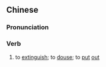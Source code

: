 {{also|救灭}}
==Chinese==
{{zh-forms|s=救灭}}

===Pronunciation===
{{zh-pron
|m=jiùmiè
|cat=v
}}

===Verb===
{{zh-verb}}

# {{lb|zh|literary}} to [[extinguish]]; to [[douse]]; to [[put]] [[out]]